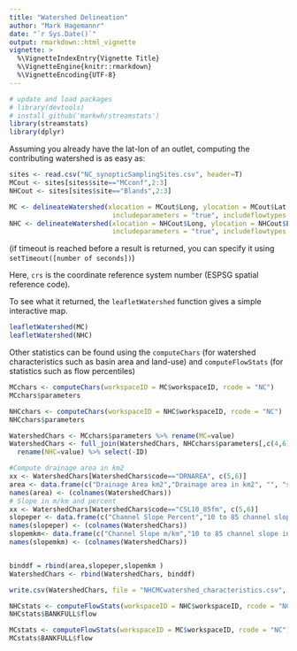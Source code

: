 ```yaml
---
title: "Watershed Delineation"
author: "Mark Hagemannr"
date: "`r Sys.Date()`"
output: rmarkdown::html_vignette
vignette: >
  %\VignetteIndexEntry{Vignette Title}
  %\VignetteEngine{knitr::rmarkdown}
  %\VignetteEncoding{UTF-8}
---
```

```r
# update and load packages
# library(devtools)
# install_github('markwh/streamstats')
library(streamstats)
library(dplyr)
```

Assuming you already have the lat-lon of an outlet, computing the contributing watershed is as easy as:

```r
sites <- read.csv("NC_synopticSamplingSites.csv", header=T)
MCout <- sites[sites$site=="MCconf",2:3]
NHCout <- sites[sites$site=="Blands",2:3]

MC <- delineateWatershed(xlocation = MCout$Long, ylocation = MCout$Lat, crs = 4326, 
                          includeparameters = "true", includeflowtypes = "true")
NHC <- delineateWatershed(xlocation = NHCout$Long, ylocation = NHCout$Lat, crs = 4326, 
                          includeparameters = "true", includeflowtypes = "true")

```

(if timeout is reached before a result is returned, you can specify it using `setTimeout([number of seconds])`)

Here, `crs` is the coordinate reference system number (ESPSG spatial reference code). 

To see what it returned, the `leafletWatershed` function gives a simple interactive map.

```r
leafletWatershed(MC)
leafletWatershed(NHC)
```

Other statistics can be found using the `computeChars` (for watershed characteristics such as basin area and land-use) and `computeFlowStats` (for statistics such as flow percentiles)

```r
MCchars <- computeChars(workspaceID = MC$workspaceID, rcode = "NC")
MCchars$parameters

NHCchars <- computeChars(workspaceID = NHC$workspaceID, rcode = "NC")
NHCchars$parameters

WatershedChars <- MCchars$parameters %>% rename(MC=value)
WatershedChars <- full_join(WatershedChars, NHCchars$parameters[,c(4,6)], by = "code") %>%
  rename(NHC=value) %>% select(-ID)

#Compute drainage area in km2
xx <- WatershedChars[WatershedChars$code=="DRNAREA", c(5,6)]
area <- data.frame(c("Drainage Area km2","Drainage area in km2", "", "square kilometers",  xx*(1.60934^2)), stringsAsFactors = F) 
names(area) <- (colnames(WatershedChars))
# Slope in m/km and percent
xx <- WatershedChars[WatershedChars$code=="CSL10_85fm", c(5,6)]
slopeper <- data.frame(c("Channel Slope Percent","10 to 85 channel slope in percent", "", "percent", xx*(100/5280)),stringsAsFactors = F)
names(slopeper) <- (colnames(WatershedChars))
slopemkm<- data.frame(c("Channel Slope m/km","10 to 85 channel slope in m per km", "", "m per km", xx*(12*2.54/100/1.60934)),stringsAsFactors = F)
names(slopemkm) <- (colnames(WatershedChars))


binddf = rbind(area,slopeper,slopemkm )
WatershedChars <- rbind(WatershedChars, binddf)

write.csv(WatershedChars, file = "NHCMCwatershed_characteristics.csv", row.names = FALSE)
```

```r
NHCstats <- computeFlowStats(workspaceID = NHC$workspaceID, rcode = "NC")
NHCstats$BANKFULL$flow

MCstats <- computeFlowStats(workspaceID = MC$workspaceID, rcode = "NC")
MCstats$BANKFULL$flow
```


